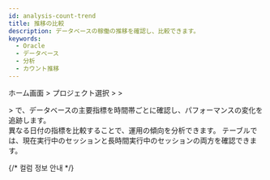 ```yaml
---
id: analysis-count-trend
title: 推移の比較
description: データベースの稼働の推移を確認し、比較できます。
keywords:
  - Oracle
  - データベース
  - 分析
  - カウント推移
---
```


ホーム画面 &gt; プロジェクト選択 &gt; <Cmdname sid="side_analysis" className="uitext" /> &gt; <Cmdname sid="side_dbCompareTrends" className="uitext" />

<Cmdname sid="side_analysis" className="uitext" /> > <Cmdname sid="side_dbCompareTrends" className="uitext" /> で、データベースの主要指標を時間帯ごとに確認し、パフォーマンスの変化を追跡します。  
異なる日付の指標を比較することで、運用の傾向を分析できます。 <Cmdname sid="active_sessions" /> テーブルでは、現在実行中のセッションと長時間実行中のセッションの両方を確認できます。


<Dbv2counttrendbasicusage />


<Dbv2counttrendselectinstance />


<Dbv2counttrendcompare />


<Dbv2counttrendcomparetime />


<Dbv2counttrendspreset />

{/* 컬럼 정보 안내 */}

<Oraclecolumn level={2} />

